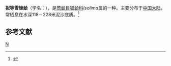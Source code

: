 {{Speciesbox
| taxon = Isolima limopsis
| binomial_authority = (Nomura et Zinbo)
}}
'''拟等雪锉蛤'''（学名：''{{lang|la|Isolima limopsis}}''），是[[莺蛤目|莺蛤目]][[狐蛤科|狐蛤科]]''Isolima''属的一种。主要分布于[[中国大陆|中国大陆]]，常栖息在水深118－228米泥沙底质。<ref>{{cite web|url=http://shell.sinica.edu.tw/chinese/shellbase_detail.php?science_no=3707|title=国际贝库：拟等雪锉蛤|publisher=台湾贝类资料库|accessdate=2009-08-11|archive-date=2016-03-04|archive-url=https://web.archive.org/web/20160304204905/http://shell.sinica.edu.tw/chinese/shellbase_detail.php?science_no=3707|dead-url=no}}</ref>

== 参考文献 ==
{{reflist}}

{{taxonbar}}
[[Category:狐蛤科|N]]